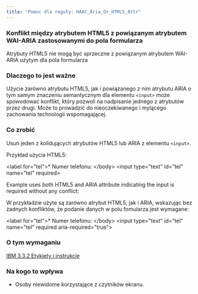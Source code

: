 ```yaml
---
title: "Pomoc dla reguły: HAAC_Aria_Or_HTML5_Attr"
---
```


<div className="toolHelp">
<Row>
<Column colLg={16} colMd={8} colSm={4} className="toolHead">

### Konflikt między atrybutem HTML5 z powiązanym atrybutem WAI-ARIA zastosowanymi do pola formularza


<div id="locLevel"></div>

Atrybuty HTML5 nie mogą być sprzeczne z powiązanym atrybutem WAI-ARIA użytym dla pola formularza

</Column>
</Row>
<Row>
<Column colLg={11} colMd={5} colSm={4} className="toolMain">

### Dlaczego to jest ważne

Użycie zarówno atrybutu HTML5, jak i powiązanego z nim atrybutu ARIA o tym samym znaczeniu semantycznym dla elementu `<input>` może spowodować konflikt, który pozwoli na nadpisanie jednego z atrybutów przez drugi. Może to prowadzić do nieoczekiwanego i mylącego zachowania technologii wspomagającej.

<div id="locSnippet"></div>

### Co zrobić

Usuń jeden z kolidujących atrybutów HTML5 lub ARIA z elementu `<input>`.

Przykład użycia HTML5:


<CodeSnippet type="multi" light={true}>&lt;label for="tel"&gt;* Numer telefonu: &lt;/body&gt;
&lt;input type="text" id="tel" name="tel" required&gt;</CodeSnippet>
    
Example uses both HTML5 and ARIA attribute indicating the input is required without any conflict:

W przykładzie użyte są zarówno atrybut HTML5, jak i ARIA, wskazując bez żadnych konfliktów, że podanie danych w polu fomularza jest wymagane:

<CodeSnippet type="multi" light={true}>&lt;label for="tel"&gt;* Numer telefonu: &lt;/body&gt;
&lt;input type="text" id="tel" name="tel" required aria-required="true"&gt;</CodeSnippet>

</Column>
<Column colLg={5} colMd={3} colSm={4} className="toolLeft">

### O tym wymaganiu

[IBM 3.3.2 Etykiety i instrukcje](http://www.ibm.com/able/guidelines/ci162/labels_or_instructions.html)

### Na kogo to wpływa

* Osoby niewidome korzystające z czytników ekranu.

</Column>
</Row>
</div>

